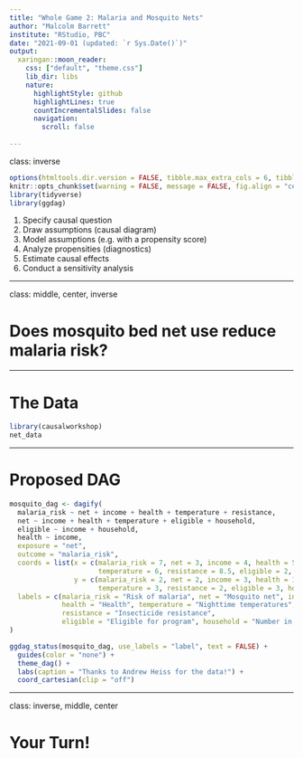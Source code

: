 ```yaml
---
title: "Whole Game 2: Malaria and Mosquito Nets"
author: "Malcolm Barrett"
institute: "RStudio, PBC"
date: "2021-09-01 (updated: `r Sys.Date()`)"
output:
  xaringan::moon_reader:
    css: ["default", "theme.css"]
    lib_dir: libs
    nature:
      highlightStyle: github
      highlightLines: true
      countIncrementalSlides: false
      navigation:
        scroll: false 
      
---
```


class: inverse

```r
options(htmltools.dir.version = FALSE, tibble.max_extra_cols = 6, tibble.width = 60)
knitr::opts_chunk$set(warning = FALSE, message = FALSE, fig.align = "center", dpi = 320, fig.height = 4)
library(tidyverse)
library(ggdag)
```

1. Specify causal question
2. Draw assumptions (causal diagram)
3. Model assumptions (e.g. with a propensity score)
4. Analyze propensities (diagnostics)
5. Estimate causal effects 
6. Conduct a sensitivity analysis

---

class: middle, center, inverse

# **Does mosquito bed net use reduce malaria risk?**

---

# The Data

```r
library(causalworkshop)
net_data
```

---

# Proposed DAG

```r
mosquito_dag <- dagify(
  malaria_risk ~ net + income + health + temperature + resistance,
  net ~ income + health + temperature + eligible + household,
  eligible ~ income + household,
  health ~ income,
  exposure = "net",
  outcome = "malaria_risk",
  coords = list(x = c(malaria_risk = 7, net = 3, income = 4, health = 5,
                      temperature = 6, resistance = 8.5, eligible = 2, household = 1),
                y = c(malaria_risk = 2, net = 2, income = 3, health = 1,
                      temperature = 3, resistance = 2, eligible = 3, household = 2)),
  labels = c(malaria_risk = "Risk of malaria", net = "Mosquito net", income = "Income",
             health = "Health", temperature = "Nighttime temperatures",
             resistance = "Insecticide resistance",
             eligible = "Eligible for program", household = "Number in household")
)

ggdag_status(mosquito_dag, use_labels = "label", text = FALSE) +
  guides(color = "none") +
  theme_dag() +
  labs(caption = "Thanks to Andrew Heiss for the data!") +
  coord_cartesian(clip = "off")
```

---

class: inverse, middle, center

# **Your Turn!**
